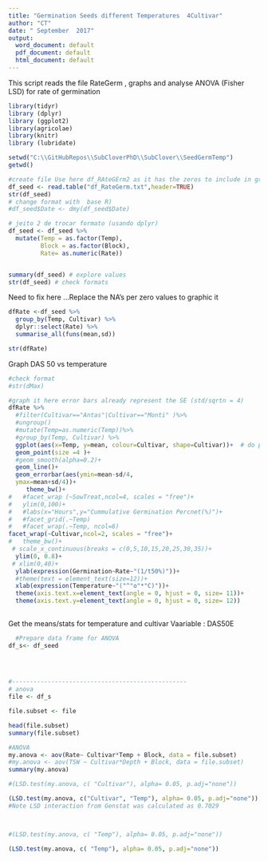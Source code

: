 ```yaml
---
title: "Germination Seeds different Temperatures  4Cultivar"
author: "CT"
date: " September  2017"
output: 
  word_document: default
  pdf_document: default
  html_document: default
---
```

This script reads the file RateGerm , graphs and analyse ANOVA (Fisher LSD) for rate of germination 
```r
library(tidyr)
library (dplyr)
library (ggplot2)  
library(agricolae)
library(knitr)
library (lubridate)

```


```r
setwd("C:\\GitHubRepos\\SubCloverPhD\\SubClover\\SeedGermTemp")
getwd()

#create file Use here df_RAteGErm2 as it has the zeros to include in graphics. No need for that anymore FIXED in script 2 ! 
df_seed <- read.table("df_RateGerm.txt",header=TRUE)
str(df_seed)
# change format with  base R)
#df_seed$Date <- dmy(df_seed$Date)

# jeito 2 de trocar formato (usando dplyr)
df_seed <- df_seed %>%
  mutate(Temp = as.factor(Temp), 
         Block = as.factor(Block),
         Rate= as.numeric(Rate))


summary(df_seed) # explore values
str(df_seed) # check formats
```

Need to fix here ...Replace the NA's per zero values to graphic it  

```r
dfRate <-df_seed %>%
  group_by(Temp, Cultivar) %>%
  dplyr::select(Rate) %>%
  summarise_all(funs(mean,sd))

str(dfRate)
```



Graph DAS 50 vs temperature 


```r
#check format
#str(dMax)

#graph it here error bars already represent the SE (std/sqrtn = 4)
dfRate %>%
  #filter(Cultivar=="Antas"|Cultivar=="Monti" )%>%
  #ungroup()
  #mutate(Temp=as.numeric(Temp))%>%
  #group_by(Temp, Cultivar) %>%
  ggplot(aes(x=Temp, y=mean, colour=Cultivar, shape=Cultivar))+  # do percentage here
  geom_point(size =4 )+
  #geom_smooth(alpha=0.2)+
  geom_line()+
  geom_errorbar(aes(ymin=mean-sd/4,
  ymax=mean+sd/4))+
     theme_bw()+
#   #facet_wrap (~SowTreat,ncol=4, scales = "free")+
#   ylim(0,100)+
#   #labs(x="Hours",y="Cummulative Germination Percnet(%)")+
#   #facet_grid(.~Temp)
#   #facet_wrap(.~Temp, ncol=6)
facet_wrap(~Cultivar,ncol=2, scales = "free")+
#   theme_bw()+
 # scale_x_continuous(breaks = c(0,5,10,15,20,25,30,35))+
  ylim(0, 0.8)+
 # xlim(0,40)+
  ylab(expression(Germination~Rate~"(1/t50%)"))+
  #theme(text = element_text(size=12))+
  xlab(expression(Temperature~"("^"o"*"C)"))+
  theme(axis.text.x=element_text(angle = 0, hjust = 0, size= 11))+
  theme(axis.text.y=element_text(angle = 0, hjust = 0, size= 12))
  

```



Get the means/stats  for temperature and cultivar 
Vaariable : DAS50E

```r
  #Prepare data frame for ANOVA
df_s<- df_seed
  
  


#-------------------------------------------------
# anova 
file <- df_s

file.subset <- file 

head(file.subset)
summary(file.subset)

```

```r

#ANOVA
my.anova <- aov(Rate~ Cultivar*Temp + Block, data = file.subset)
#my.anova <- aov(TSW ~ Cultivar*Depth + Block, data = file.subset)
summary(my.anova)
```

```r

#(LSD.test(my.anova, c( "Cultivar"), alpha= 0.05, p.adj="none"))

(LSD.test(my.anova, c("Cultivar", "Temp"), alpha= 0.05, p.adj="none"))
#Note LSD interaction from Genstat was calculated as 0.7029 



#(LSD.test(my.anova, c( "Temp"), alpha= 0.05, p.adj="none"))

```



```r

(LSD.test(my.anova, c( "Temp"), alpha= 0.05, p.adj="none"))
```

 

